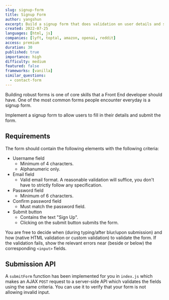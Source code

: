 ```yaml
---
slug: signup-form
title: Signup Form
author: yangshun
excerpt: Build a signup form that does validation on user details and submits to a back end API
created: 2022-07-25
languages: [html, js]
companies: [lyft, toptal, amazon, openai, reddit]
access: premium
duration: 30
published: true
importance: high
difficulty: medium
featured: false
frameworks: [vanilla]
similar_questions:
  - contact-form
---
```


Building robust forms is one of core skills that a Front End developer should have. One of the most common forms people encounter everyday is a signup form.

Implement a signup form to allow users to fill in their details and submit the form.

## Requirements

The form should contain the following elements with the following criteria:

- Username field
  - Minimum of 4 characters.
  - Alphanumeric only.
- Email field
  - Valid email format. A reasonable validation will suffice, you don't have to strictly follow any specification.
- Password field
  - Minimum of 6 characters.
- Confirm password field
  - Must match the password field.
- Submit button
  - Contains the text "Sign Up".
  - Clicking on the submit button submits the form.

You are free to decide when (during typing/after blur/upon submission) and how (native HTML validation or custom validation) to validate the form. If the validation fails, show the relevant errors near (beside or below) the corresponding `<input>` fields.

## Submission API

A `submitForm` function has been implemented for you in `index.js` which makes an AJAX `POST` request to a server-side API which validates the fields using the same criteria. You can use it to verify that your form is not allowing invalid input.
